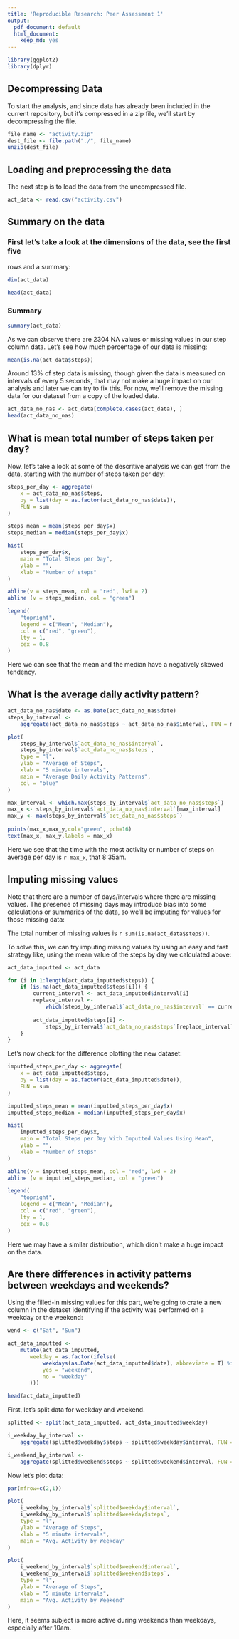 ```yaml
---
title: 'Reproducible Research: Peer Assessment 1'
output:
  pdf_document: default
  html_document:
    keep_md: yes
---
```


```r
library(ggplot2)
library(dplyr)
```

## Decompressing Data

To start the analysis, and since data has already been included in the current 
repository, but it's compressed in a zip file, we'll start by decompressing the 
file.

```r
file_name <- "activity.zip"
dest_file <- file.path("./", file_name)
unzip(dest_file)
```


## Loading and preprocessing the data
The next step is to load the data from the uncompressed file.

```r
act_data <- read.csv("activity.csv")
```

## Summary on the data

### First let's take a look at the dimensions of the data, see the first five
rows and a summary:
```r
dim(act_data)
```
```r
head(act_data)
```

### Summary
```r
summary(act_data)
```

As we can observe there are 2304 NA values or missing values in our step column
data. Let's see how much percentage of our data is missing:

```r
mean(is.na(act_data$steps))
```
Around 13% of step data is missing, though given the data is measured on 
intervals of every 5 seconds, that may not make a huge impact on our analysis 
and later we can try to fix this. For now, we'll remove the missing data for 
our dataset from a copy of the loaded data.

```r
act_data_no_nas <- act_data[complete.cases(act_data), ]
head(act_data_no_nas)
```

## What is mean total number of steps taken per day?

Now, let's take a look at some of the descritive analysis we can get from the
data, starting with the number of steps taken per day:

```r
steps_per_day <- aggregate(
    x = act_data_no_nas$steps,
    by = list(day = as.factor(act_data_no_nas$date)),
    FUN = sum
)
```

```r
steps_mean = mean(steps_per_day$x)
steps_median = median(steps_per_day$x)

hist(
    steps_per_day$x,
    main = "Total Steps per Day",
    ylab = "",
    xlab = "Number of steps"
)

abline(v = steps_mean, col = "red", lwd = 2)
abline (v = steps_median, col = "green")

legend(
    "topright",
    legend = c("Mean", "Median"),
    col = c("red", "green"),
    lty = 1,
    cex = 0.8
)

```
Here we can see that the mean and the median have a negatively skewed tendency.

## What is the average daily activity pattern?

```r
act_data_no_nas$date <- as.Date(act_data_no_nas$date)
steps_by_interval <-
    aggregate(act_data_no_nas$steps ~ act_data_no_nas$interval, FUN = mean)
```

```r
plot(
    steps_by_interval$`act_data_no_nas$interval`,
    steps_by_interval$`act_data_no_nas$steps`,
    type = "l",
    ylab = "Average of Steps",
    xlab = "5 minute intervals",
    main = "Average Daily Activity Patterns",
    col = "blue"
)

max_interval <- which.max(steps_by_interval$`act_data_no_nas$steps`)
max_x <- steps_by_interval$`act_data_no_nas$interval`[max_interval]
max_y <- max(steps_by_interval$`act_data_no_nas$steps`)
             
points(max_x,max_y,col="green", pch=16)
text(max_x, max_y,labels = max_x)
```

Here we see that the time with the most activity or number of steps on average
per day is `r max_x`, that 8:35am.


## Imputing missing values

Note that there are a number of days/intervals where there are missing values.
The presence of missing days may introduce bias into some calculations or
summaries of the data, so we'll be imputing for values for those missing data:

The total number of missing values is `r sum(is.na(act_data$steps))`.

To solve this, we can try imputing missing values by using an easy and fast
strategy like, using the mean value of the steps by day we calculated above:

```r
act_data_imputted <- act_data

for (i in 1:length(act_data_imputted$steps)) {
    if (is.na(act_data_imputted$steps[i])) {
        current_interval <- act_data_imputted$interval[i]
        replace_interval <-
            which(steps_by_interval$`act_data_no_nas$interval` == current_interval)
        
        act_data_imputted$steps[i] <-
            steps_by_interval$`act_data_no_nas$steps`[replace_interval]
    }
}
```

Let's now check for the difference plotting the new dataset:

```r
imputted_steps_per_day <- aggregate(
    x = act_data_imputted$steps,
    by = list(day = as.factor(act_data_imputted$date)),
    FUN = sum
)
```

```r
imputted_steps_mean = mean(imputted_steps_per_day$x)
imputted_steps_median = median(imputted_steps_per_day$x)

hist(
    imputted_steps_per_day$x,
    main = "Total Steps per Day With Imputted Values Using Mean",
    ylab = "",
    xlab = "Number of steps"
)

abline(v = imputted_steps_mean, col = "red", lwd = 2)
abline (v = imputted_steps_median, col = "green")

legend(
    "topright",
    legend = c("Mean", "Median"),
    col = c("red", "green"),
    lty = 1,
    cex = 0.8
)

```
Here we may have a similar distribution, which didn't make a huge impact on the 
data.

## Are there differences in activity patterns between weekdays and weekends?

Using the  filled-in missing values for this part, we're going to crate a new
column in the dataset identifying if the activity was performed on a weekday
or the weekend:

```r

wend <- c("Sat", "Sun")

act_data_imputted <- 
    mutate(act_data_imputted,
       weekday = as.factor(ifelse(
           weekdays(as.Date(act_data_imputted$date), abbreviate = T) %in% wend,
           yes = "weekend",
           no = "weekday"
       )))

head(act_data_imputted)
```

First, let's split data for weekday and weekend.

```r
splitted <- split(act_data_imputted, act_data_imputted$weekday)
```

```r
i_weekday_by_interval <-
    aggregate(splitted$weekday$steps ~ splitted$weekday$interval, FUN = mean)

i_weekend_by_interval <-
    aggregate(splitted$weekend$steps ~ splitted$weekend$interval, FUN = mean)
```

Now let's plot data:

```r
par(mfrow=c(2,1))

plot(
    i_weekday_by_interval$`splitted$weekday$interval`,
    i_weekday_by_interval$`splitted$weekday$steps`,
    type = "l",
    ylab = "Average of Steps",
    xlab = "5 minute intervals",
    main = "Avg. Activity by Weekday"
)

plot(
    i_weekend_by_interval$`splitted$weekend$interval`,
    i_weekend_by_interval$`splitted$weekend$steps`,
    type = "l",
    ylab = "Average of Steps",
    xlab = "5 minute intervals",
    main = "Avg. Activity by Weekend"
)

```
Here, it seems subject is more active during weekends than weekdays, especially
after 10am.
